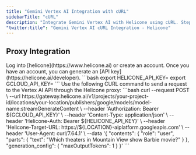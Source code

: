 ```yaml
---
title: "Gemini Vertex AI Integration with cURL"
sidebarTitle: "cURL"
description: "Integrate Gemini Vertex AI with Helicone using cURL. Step-by-step guide to set up proxy integration and send requests."
"twitter:title": "Gemini Vertex AI cURL Integration - Helicone"
---
```


## Proxy Integration

<Steps>
  <Step title="Create an account + Generate an API Key">
    Log into [helicone](https://www.helicone.ai) or create an account. Once you have an account, you
    can generate an [API key](https://helicone.ai/developer).
  </Step>
  <Step title="Set API keys as environment variables">
    ```bash
    export HELICONE_API_KEY=<your API key>
    export GCLOUD_API_KEY=<your Google Cloud API key>
    ```
  </Step>
  <Step title="Send a request using CURL">
    Use the following CURL command to send a request to the Vertex AI API through the Helicone proxy:
    ```bash
    curl --request POST \
      --url https://gateway.helicone.ai/v1/projects/your-project-id/locations/your-location/publishers/google/models/model-name:streamGenerateContent \
      --header 'Authorization: Bearer ${GCLOUD_API_KEY}' \
      --header 'Content-Type: application/json' \
      --header 'Helicone-Auth: Bearer ${HELICONE_API_KEY}' \
      --header 'Helicone-Target-URL: https://${LOCATION}-aiplatform.googleapis.com' \
      --header 'User-Agent: curl/7.64.1' \
      --data '{
      "contents": {
        "role": "user",
        "parts": {
          "text": "Which theaters in Mountain View show Barbie movie?"
        }
      },
      "generation_config": {
        "maxOutputTokens": 1
      }
    }'
    ```
  </Step>
</Steps>
